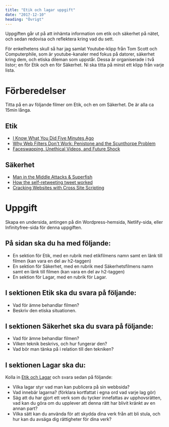 ```yaml
---
title: "Etik och lagar uppgift"
date: "2017-12-10"
heading: "Övrigt"
---
```


Uppgiften går ut på att inhämta information om etik och säkerhet på nätet, och sedan redovisa och reflektera kring vad du sett.

För enkelhetens skull så har jag samlat Youtube-klipp från Tom Scott och Computerphile, som är youtube-kanaler med fokus på datorer, säkerhet kring dem, och etiska dileman som uppstår.
Dessa är organiserade i två listor; en för Etik och en för Säkerhet. Ni ska titta på minst ett klipp från varje lista.

# Förberedelser

Titta på en av följande filmer om Etik, och en om Säkerhet. De är alla ca 15min långa.

## Etik

- [I Know What You Did Five Minutes Ago](https://www.youtube.com/watch?v=cYVBshcN7wU)
- [Why Web Filters Don't Work: Penistone and the Scunthorpe Problem](https://www.youtube.com/watch?v=CcZdwX4noCE)
- [Faceswapping, Unethical Videos, and Future Shock](https://www.youtube.com/watch?v=OCLaeBAkFAY)

## Säkerhet

- [Man in the Middle Attacks & Superfish](https://www.youtube.com/watch?v=-enHfpHMBo4)
- [How the self-retweeting tweet worked](https://www.youtube.com/watch?v=zv0kZKC6GAM)
- [Cracking Websites with Cross Site Scripting](https://www.youtube.com/watch?v=L5l9lSnNMxg)

# Uppgift

Skapa en undersida, antingen på din Wordpress-hemsida, Netlify-sida, eller Infinityfree-sida för denna uppgiften.

## På sidan ska du ha med följande:

- En sektion för Etik, med en rubrik med etikfilmens namn samt en länk till filmen (kan vara en del av h2-taggen)
- En sektion för Säkerhet, med en rubrik med Säkerhetsfilmens namn samt en länk till filmen (kan vara en del av h2-taggen)
- En sektion för Lagar, med en rubrik för Lagar.

## I sektionen Etik ska du svara på följande:

- Vad för ämne behandlar filmen?
- Beskriv den etiska situationen.

## I sektionen Säkerhet ska du svara på följande:

- Vad för ämne behandlar filmen?
- Vilken teknik beskrivs, och hur fungerar den?
- Vad bör man tänka på i relation till den tekniken?

## I sektionen Lagar ska du:

Kolla in [Etik och Lagar](https://tektal.netlify.app/webb1/referenser/etik_och_lagar) och svara sedan på följande:
- Vilka lagar styr vad man kan publicera på sin webbsida?
- Vad innebär lagarna? (förklara kortfattat i egna ord vad varje lag gör)
- Säg att du har gjort ett verk som du tycker innefattas av upphovsrätten, vad kan du göra om du upplever att denna rätt har blivit kränkt av en annan part?
- Vilka sätt kan du använda för att skydda dina verk från att bli stula, och hur kan du avsäga dig rättigheter för dina verk?
